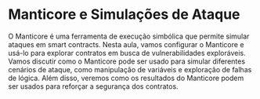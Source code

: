 # Manticore e Simulações de Ataque

O Manticore é uma ferramenta de execução simbólica que permite simular ataques em smart contracts. Nesta aula, vamos configurar o Manticore e usá-lo para explorar contratos em busca de vulnerabilidades exploráveis. Vamos discutir como o Manticore pode ser usado para simular diferentes cenários de ataque, como manipulação de variáveis e exploração de falhas de lógica. Além disso, veremos como os resultados do Manticore podem ser usados para reforçar a segurança dos contratos.
